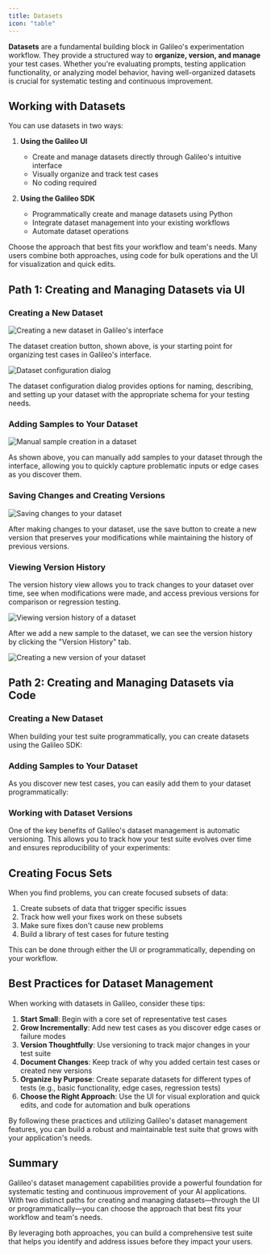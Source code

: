 ```yaml
---
title: Datasets
icon: "table"
---
```



**Datasets** are a fundamental building block in Galileo's experimentation workflow. They provide a structured way to **organize, version, and manage** your test cases. Whether you're evaluating prompts, testing application functionality, or analyzing model behavior, having well-organized datasets is crucial for systematic testing and continuous improvement.

## Working with Datasets

You can use datasets in two ways:

1. **Using the Galileo UI**
   - Create and manage datasets directly through Galileo's intuitive interface
   - Visually organize and track test cases
   - No coding required

2. **Using the Galileo SDK**
   - Programmatically create and manage datasets using Python
   - Integrate dataset management into your existing workflows
   - Automate dataset operations

Choose the approach that best fits your workflow and team's needs. Many users combine both approaches, using code for bulk operations and the UI for visualization and quick edits.

## Path 1: Creating and Managing Datasets via UI

### Creating a New Dataset

![Creating a new dataset in Galileo's interface](/images/dataset-create-button.png)

The dataset creation button, shown above, is your starting point for organizing test cases in Galileo's interface.

![Dataset configuration dialog](/images/dataset-dialog.png)

The dataset configuration dialog provides options for naming, describing, and setting up your dataset with the appropriate schema for your testing needs.

### Adding Samples to Your Dataset



![Manual sample creation in a dataset](/images/dataset-manual-sample.png)

As shown above, you can manually add samples to your dataset through the interface, allowing you to quickly capture problematic inputs or edge cases as you discover them.

### Saving Changes and Creating Versions

![Saving changes to your dataset](/images/dataset-save-button.png)

After making changes to your dataset, use the save button to create a new version that preserves your modifications while maintaining the history of previous versions.

### Viewing Version History
The version history view allows you to track changes to your dataset over time, see when modifications were made, and access previous versions for comparison or regression testing.

![Viewing version history of a dataset](/images/dataset-versions.png)

After we add a new sample to the dataset, we can see the version history by clicking the "Version History" tab.

![Creating a new version of your dataset](/images/dataset-versions-new-version.png)

## Path 2: Creating and Managing Datasets via Code

### Creating a New Dataset

When building your test suite programmatically, you can create datasets using the Galileo SDK:

<CodeGroup>
<SnippetDatasetsCreatePython />
<SnippetDatasetsCreateTypescript />
</CodeGroup>

### Adding Samples to Your Dataset

As you discover new test cases, you can easily add them to your dataset programmatically:

<CodeGroup>
<SnippetDatasetsAddSamplesPython />
<SnippetDatasetsAddSamplesTypescript />
</CodeGroup>

### Working with Dataset Versions

One of the key benefits of Galileo's dataset management is automatic versioning. This allows you to track how your test suite evolves over time and ensures reproducibility of your experiments:

<CodeGroup>
<SnippetDatasetsVersionsPython />
<SnippetDatasetsVersionsTypescript />
</CodeGroup>

## Creating Focus Sets

When you find problems, you can create focused subsets of data:

1. Create subsets of data that trigger specific issues
2. Track how well your fixes work on these subsets
3. Make sure fixes don't cause new problems
4. Build a library of test cases for future testing

This can be done through either the UI or programmatically, depending on your workflow.

## Best Practices for Dataset Management

When working with datasets in Galileo, consider these tips:

1. **Start Small**: Begin with a core set of representative test cases
2. **Grow Incrementally**: Add new test cases as you discover edge cases or failure modes
3. **Version Thoughtfully**: Use versioning to track major changes in your test suite
4. **Document Changes**: Keep track of why you added certain test cases or created new versions
5. **Organize by Purpose**: Create separate datasets for different types of tests (e.g., basic functionality, edge cases, regression tests)
6. **Choose the Right Approach**: Use the UI for visual exploration and quick edits, and code for automation and bulk operations

By following these practices and utilizing Galileo's dataset management features, you can build a robust and maintainable test suite that grows with your application's needs.

## Summary

Galileo's dataset management capabilities provide a powerful foundation for systematic testing and continuous improvement of your AI applications. With two distinct paths for creating and managing datasets—through the UI or programmatically—you can choose the approach that best fits your workflow and team's needs.

By leveraging both approaches, you can build a comprehensive test suite that helps you identify and address issues before they impact your users.
